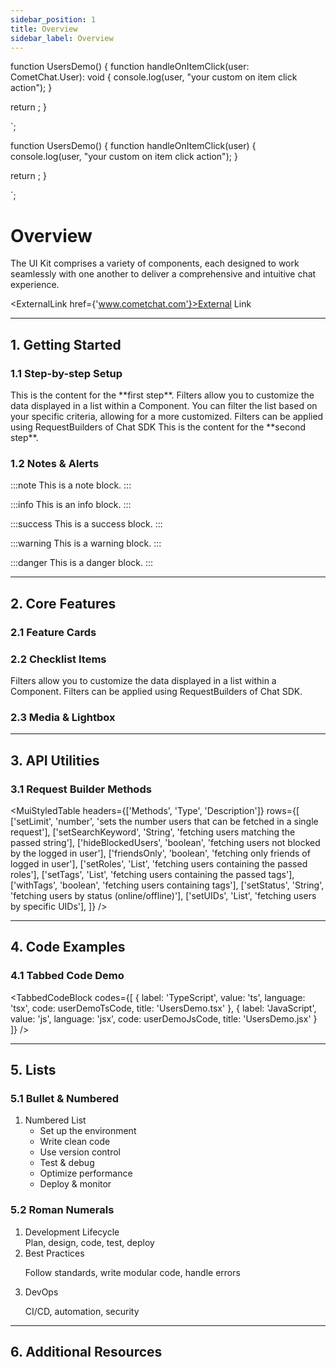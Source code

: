 ```yaml
---
sidebar_position: 1
title: Overview
sidebar_label: Overview
---
```




function UsersDemo() {
  function handleOnItemClick(user: CometChat.User): void {
    console.log(user, "your custom on item click action");
  }

  return <CometChatUsers onItemClick={handleOnItemClick} />;
}

`;


function UsersDemo() {
  function handleOnItemClick(user) {
    console.log(user, "your custom on item click action");
  }

  return <CometChatUsers onItemClick={handleOnItemClick} />;
}

`;

# Overview

The UI Kit comprises a variety of components, each designed to work seamlessly with one another to deliver a comprehensive and intuitive chat experience.

<ExternalLink href={'www.cometchat.com'}>External Link</ExternalLink> 

---

## 1. Getting Started

### 1.1 Step-by-step Setup

<StepBlock label="Step 01">
  This is the content for the **first step**. Filters allow you to customize the data displayed
  in a list within a Component. You can filter the list based on your specific criteria,
  allowing for a more customized. Filters can be applied using <CodeBadge>RequestBuilders</CodeBadge> of Chat SDK 
</StepBlock>

<StepBlock label="Step 02">
  This is the content for the **second step**.
</StepBlock>

<BottomSpacer spacing={32}/>

### 1.2 Notes & Alerts

:::note
This is a note block.
:::

:::info
This is an info block.
:::

:::success
This is a success block.
:::

:::warning
This is a warning block.
:::

:::danger
This is a danger block.
:::

<BottomSpacer/>

---

## 2. Core Features

### 2.1 Feature Cards

<FeatureShowcase>
  <FeatureCard number="01" title="Gif Processing" description="Lorem ipsum dolor sit amet purus consectetur adipiscing lacus." />
  <FeatureCard number="02" title="Video Analysis" description="Lorem ipsum dolor sit amet purus consectetur adipiscing lacus." />
  <FeatureCard number="03" title="Image Tagging" description="Lorem ipsum dolor sit amet purus consectetur adipiscing lacus." />
  <FeatureCard number="04" title="Data Export" description="Lorem ipsum dolor sit amet purus consectetur adipiscing lacus." />
</FeatureShowcase>

<BottomSpacer/>

### 2.2 Checklist Items

<CheckListItem>
  Filters allow you to customize the data displayed in a list within a Component.
</CheckListItem>

<CheckListItem>
  Filters can be applied using <CodeBadge>RequestBuilders</CodeBadge> of Chat SDK.
</CheckListItem>

<BottomSpacer/>

### 2.3 Media & Lightbox

<ImageLightbox
  src={ReactUIKitImg}
  alt="A very cool image"
  thumbnailWidth="400px"
/>

<BottomSpacer/>

---

## 3. API Utilities

### 3.1 Request Builder Methods

<MuiStyledTable
  headers={['Methods', 'Type', 'Description']}
  rows={[
    ['setLimit', 'number', 'sets the number users that can be fetched in a single request'],
    ['setSearchKeyword', 'String', 'fetching users matching the passed string'],
    ['hideBlockedUsers', 'boolean', 'fetching users not blocked by the logged in user'],
    ['friendsOnly', 'boolean', 'fetching only friends of logged in user'],
    ['setRoles', 'List<Sting>', 'fetching users containing the passed roles'],
    ['setTags', 'List<String>', 'fetching users containing the passed tags'],
    ['withTags', 'boolean', 'fetching users containing tags'],
    ['setStatus', 'String', 'fetching users by status (online/offline)'],
    ['setUIDs', 'List', 'fetching users by specific UIDs'],
  ]}
/>

<BottomSpacer/>

---

## 4. Code Examples

### 4.1 Tabbed Code Demo

<TabbedCodeBlock
  codes={[
    { label: 'TypeScript', value: 'ts', language: 'tsx',  code: userDemoTsCode, title: 'UsersDemo.tsx' },
    { label: 'JavaScript', value: 'js', language: 'jsx', code: userDemoJsCode, title: 'UsersDemo.jsx' }
  ]}
/>

<BottomSpacer/>

---

## 5. Lists

### 5.1 Bullet & Numbered

1. Numbered List
   * Set up the environment
   * Write clean code
   * Use version control
   * Test & debug
   * Optimize performance
   * Deploy & monitor

### 5.2 Roman Numerals

<ol className='listRomanUpper'>
  <li>
    Development Lifecycle
    <div className='listDescription'>
      Plan, design, code, test, deploy
    </div>
  </li>
  <li>
    Best Practices
    <p className='listDescription'>
      Follow standards, write modular code, handle errors
    </p>
  </li>
  <li>
    DevOps
    <p className='listDescription'>
      CI/CD, automation, security
    </p>
  </li>
</ol>

<BottomSpacer/>

---

## 6. Additional Resources

<AdditionalResources/>
